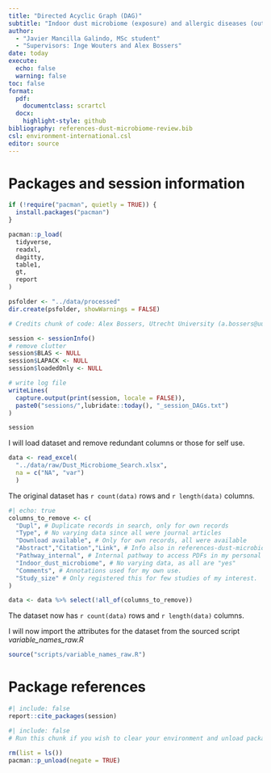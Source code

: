 ```yaml
---
title: "Directed Acyclic Graph (DAG)"
subtitle: "Indoor dust microbiome (exposure) and allergic diseases (outcome)"
author: 
  - "Javier Mancilla Galindo, MSc student"
  - "Supervisors: Inge Wouters and Alex Bossers"
date: today
execute: 
  echo: false
  warning: false
toc: false
format:
  pdf:
    documentclass: scrartcl
  docx:
    highlight-style: github
bibliography: references-dust-microbiome-review.bib
csl: environment-international.csl
editor: source
---
```


\pagebreak

# Packages and session information

```r

if (!require("pacman", quietly = TRUE)) {
  install.packages("pacman")
}

pacman::p_load(
  tidyverse,
  readxl,
  dagitty,
  table1,
  gt,
  report
)

```

```r
psfolder <- "../data/processed"
dir.create(psfolder, showWarnings = FALSE)

# Credits chunk of code: Alex Bossers, Utrecht University (a.bossers@uu.nl)

session <- sessionInfo()
# remove clutter
session$BLAS <- NULL
session$LAPACK <- NULL
session$loadedOnly <- NULL

# write log file
writeLines(
  capture.output(print(session, locale = FALSE)),
  paste0("sessions/",lubridate::today(), "_session_DAGs.txt")
)

session
```

\pagebreak

I will load dataset and remove redundant columns or those for self use.

```r
data <- read_excel(
  "../data/raw/Dust_Microbiome_Search.xlsx",
  na = c("NA", "var")
  )
```

The original dataset has `r count(data)` rows and `r length(data)` columns. 

```r
#| echo: true 
columns_to_remove <- c(
  "Dupl", # Duplicate records in search, only for own records
  "Type", # No varying data since all were journal articles
  "Download available", # Only for own records, all were available
  "Abstract","Citation","Link", # Info also in references-dust-microbiome.csv
  "Pathway_internal", # Internal pathway to access PDFs in my personal laptop
  "Indoor_dust_microbiome", # No varying data, as all are "yes"
  "Comments", # Annotations used for my own use.
  "Study_size" # Only registered this for few studies of my interest. 
)

data <- data %>% select(!all_of(columns_to_remove))
```

The dataset now has `r count(data)` rows and `r length(data)` columns. 

I will now import the attributes for the dataset from the sourced script *variable_names_raw.R*

```r
source("scripts/variable_names_raw.R")
```


\pagebreak

# Package references

```r
#| include: false
report::cite_packages(session)
```

```r
#| include: false  
# Run this chunk if you wish to clear your environment and unload packages.

rm(list = ls())
pacman::p_unload(negate = TRUE)

```